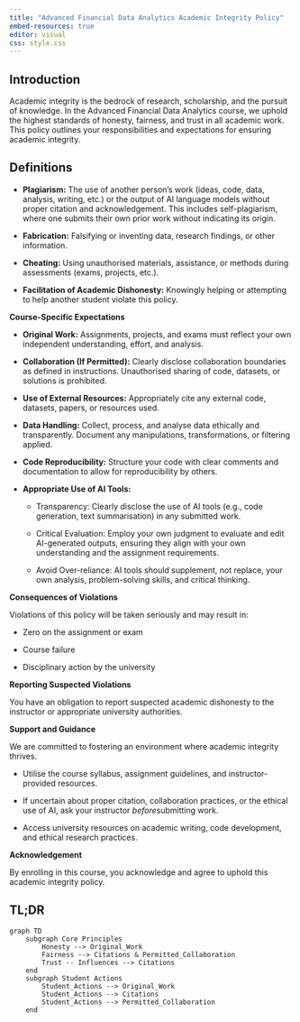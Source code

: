 ```yaml
---
title: "Advanced Financial Data Analytics Academic Integrity Policy"
embed-resources: true
editor: visual
css: style.css
---
```


## Introduction

Academic integrity is the bedrock of research, scholarship, and the pursuit of knowledge. In the Advanced Financial Data Analytics course, we uphold the highest standards of honesty, fairness, and trust in all academic work. This policy outlines your responsibilities and expectations for ensuring academic integrity.

## Definitions

-   **Plagiarism:** The use of another person's work (ideas, code, data, analysis, writing, etc.) or the output of AI language models without proper citation and acknowledgement. This includes self-plagiarism, where one submits their own prior work without indicating its origin.

-   **Fabrication:** Falsifying or inventing data, research findings, or other information.

-   **Cheating:** Using unauthorised materials, assistance, or methods during assessments (exams, projects, etc.).

-   **Facilitation of Academic Dishonesty:** Knowingly helping or attempting to help another student violate this policy.

**Course-Specific Expectations**

-   **Original Work:** Assignments, projects, and exams must reflect your own independent understanding, effort, and analysis.

-   **Collaboration (If Permitted):** Clearly disclose collaboration boundaries as defined in instructions. Unauthorised sharing of code, datasets, or solutions is prohibited.

-   **Use of External Resources:** Appropriately cite any external code, datasets, papers, or resources used.

-   **Data Handling:** Collect, process, and analyse data ethically and transparently. Document any manipulations, transformations, or filtering applied.

-   **Code Reproducibility:** Structure your code with clear comments and documentation to allow for reproducibility by others.

-   **Appropriate Use of AI Tools:**

    -   Transparency: Clearly disclose the use of AI tools (e.g., code generation, text summarisation) in any submitted work.

    -   Critical Evaluation: Employ your own judgment to evaluate and edit AI-generated outputs, ensuring they align with your own understanding and the assignment requirements.

    -   Avoid Over-reliance: AI tools should supplement, not replace, your own analysis, problem-solving skills, and critical thinking.

**Consequences of Violations**

Violations of this policy will be taken seriously and may result in:

-   Zero on the assignment or exam

-   Course failure

-   Disciplinary action by the university

**Reporting Suspected Violations**

You have an obligation to report suspected academic dishonesty to the instructor or appropriate university authorities.

**Support and Guidance**

We are committed to fostering an environment where academic integrity thrives.

-   Utilise the course syllabus, assignment guidelines, and instructor-provided resources.

-   If uncertain about proper citation, collaboration practices, or the ethical use of AI, ask your instructor *before*submitting work.

-   Access university resources on academic writing, code development, and ethical research practices.

**Acknowledgement**

By enrolling in this course, you acknowledge and agree to uphold this academic integrity policy.

## TL;DR

```mermaid
graph TD
    subgraph Core Principles
        Honesty --> Original_Work
        Fairness --> Citations & Permitted_Collaboration
        Trust -- Influences --> Citations
    end
    subgraph Student Actions
        Student_Actions --> Original_Work 
        Student_Actions --> Citations
        Student_Actions --> Permitted_Collaboration
    end
```